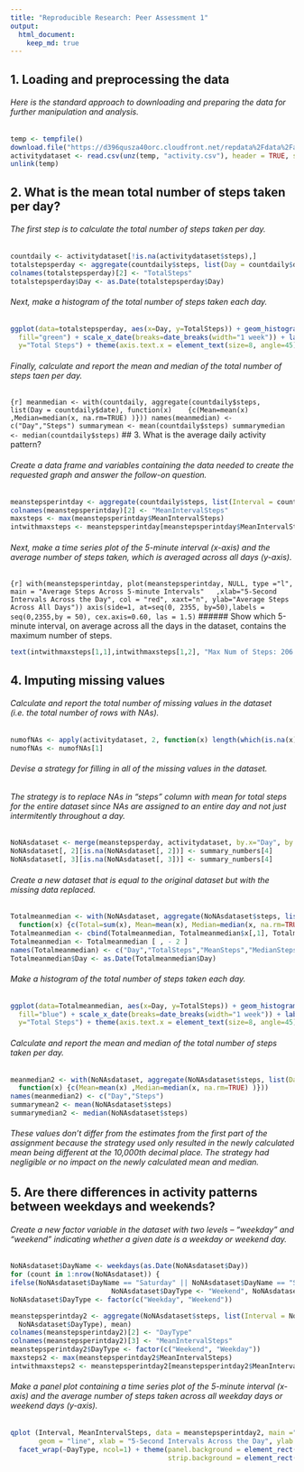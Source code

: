 ```yaml
---
title: "Reproducible Research: Peer Assessment 1"
output: 
  html_document:
    keep_md: true
---
```



## 1. Loading and preprocessing the data
###### Here is the standard approach to downloading and preparing the data for further manipulation and analysis.

```r
temp <- tempfile()
download.file("https://d396qusza40orc.cloudfront.net/repdata%2Fdata%2Factivity.zip", temp, method = "libcurl")
activitydataset <- read.csv(unz(temp, "activity.csv"), header = TRUE, sep = ",")
unlink(temp)
```

## 2. What is the mean total number of steps taken per day?
###### The first step is to calculate the total number of steps taken per day.

```r
countdaily <- activitydataset[!is.na(activitydataset$steps),]
totalstepsperday <- aggregate(countdaily$steps, list(Day = countdaily$date), sum)
colnames(totalstepsperday)[2] <- "TotalSteps"
totalstepsperday$Day <- as.Date(totalstepsperday$Day)
```

###### Next, make a histogram of the total number of steps taken each day.

```r
ggplot(data=totalstepsperday, aes(x=Day, y=TotalSteps)) + geom_histogram(stat = "identity", col="blue", 
  fill="green") + scale_x_date(breaks=date_breaks(width="1 week")) + labs(title="Total Steps Per Day", 
  y="Total Steps") + theme(axis.text.x = element_text(size=8, angle=45))
```

###### Finally, calculate and report the mean and median of the total number of steps taen per day.

```{r]
meanmedian <- with(countdaily, aggregate(countdaily$steps, list(Day = countdaily$date), function(x) 
  {c(Mean=mean(x) ,Median=median(x, na.rm=TRUE) )}))
names(meanmedian) <- c("Day","Steps")
summarymean <- mean(countdaily$steps)
summarymedian <- median(countdaily$steps)
```
## 3. What is the average daily activity pattern?

###### Create a data frame and variables containing the data needed to create the requested graph and answer the follow-on question.

```r
meanstepsperintday <- aggregate(countdaily$steps, list(Interval = countdaily$interval), mean)
colnames(meanstepsperintday)[2] <- "MeanIntervalSteps"
maxsteps <- max(meanstepsperintday$MeanIntervalSteps)
intwithmaxsteps <- meanstepsperintday[meanstepsperintday$MeanIntervalSteps == maxsteps,]
```

###### Next, make a time series plot of the 5-minute interval (x-axis) and the average number of steps taken, which is averaged across all days (y-axis).
```{r]
with(meanstepsperintday, plot(meanstepsperintday, NULL, type ="l", main = "Average Steps Across 5-minute Intervals"
  ,xlab="5-Second Intervals Across the Day", col = "red", xaxt="n", ylab="Average Steps Across All Days"))
axis(side=1, at=seq(0, 2355, by=50),labels = seq(0,2355,by = 50), cex.axis=0.60, las = 1.5)
```
######  Show which 5-minute interval, on average across all the days in the dataset, contains the maximum number of steps.
```r
text(intwithmaxsteps[1,1],intwithmaxsteps[1,2], "Max Num of Steps: 206 at 835 seconds", pos=4, cex=0.60, col = "blue")
``` 
## 4. Imputing missing values
###### Calculate and report the total number of missing values in the dataset (i.e. the total number of rows with NAs).
```r

numofNAs <- apply(activitydataset, 2, function(x) length(which(is.na(x))))
numofNAs <- numofNAs[1]
```
###### Devise a strategy for filling in all of the missing values in the dataset. 
###### The strategy is to replace NAs in "steps" column with mean for total steps for the entire dataset since NAs are assigned to an entire day and not just intermitently throughout a day.

```r
NoNAsdataset <- merge(meanstepsperday, activitydataset, by.x="Day", by.y="date", all=TRUE)
NoNAsdataset[, 2][is.na(NoNAsdataset[, 2])] <- summary_numbers[4]
NoNAsdataset[, 3][is.na(NoNAsdataset[, 3])] <- summary_numbers[4]
```
###### Create a new dataset that is equal to the original dataset but with the missing data replaced.
```r
Totalmeanmedian <- with(NoNAsdataset, aggregate(NoNAsdataset$steps, list(Day = NoNAsdataset$Day), 
  function(x) {c(Total=sum(x), Mean=mean(x), Median=median(x, na.rm=TRUE)) }))
Totalmeanmedian <- cbind(Totalmeanmedian, Totalmeanmedian$x[,1], Totalmeanmedian$x[,2],Totalmeanmedian$x[,3])
Totalmeanmedian <- Totalmeanmedian [ , - 2 ]
names(Totalmeanmedian) <- c("Day","TotalSteps","MeanSteps","MedianSteps")
Totalmeanmedian$Day <- as.Date(Totalmeanmedian$Day)
```
###### Make a histogram of the total number of steps taken each day.
```r
ggplot(data=Totalmeanmedian, aes(x=Day, y=TotalSteps)) + geom_histogram(stat = "identity", col="green", 
  fill="blue") + scale_x_date(breaks=date_breaks(width="1 week")) + labs(title="Total Steps Per Day w/NA Strategy", 
  y="Total Steps") + theme(axis.text.x = element_text(size=8, angle=45))
```
###### Calculate and report the mean and median of the total number of steps taken per day.
```r
meanmedian2 <- with(NoNAsdataset, aggregate(NoNAsdataset$steps, list(Day =NoNAsdataset$Day), 
  function(x) {c(Mean=mean(x) ,Median=median(x, na.rm=TRUE) )}))
names(meanmedian2) <- c("Day","Steps")
summarymean2 <- mean(NoNAsdataset$steps)
summarymedian2 <- median(NoNAsdataset$steps)
```
###### These values don't differ from the estimates from the first part of the assignment because the strategy used only resulted in the newly calculated mean being different at the 10,000th decimal place.  The strategy had negligible or no impact on the newly calculated mean and median.

## 5. Are there differences in activity patterns between weekdays and weekends?
###### Create a new factor variable in the dataset with two levels – “weekday” and “weekend” indicating whether a given date is a weekday or weekend day.
```r
NoNAsdataset$DayName <- weekdays(as.Date(NoNAsdataset$Day))
for (count in 1:nrow(NoNAsdataset)) {
ifelse(NoNAsdataset$DayName == "Saturday" || NoNAsdataset$DayName == "Sunday", 
                         NoNAsdataset$DayType <- "Weekend", NoNAsdataset$DayType <- "Weekday")}
NoNAsdataset$DayType <- factor(c("Weekday", "Weekend"))

meanstepsperintday2 <- aggregate(NoNAsdataset$steps, list(Interval = NoNAsdataset$interval, 
  NoNAsdataset$DayType), mean)
colnames(meanstepsperintday2)[2] <- "DayType"
colnames(meanstepsperintday2)[3] <- "MeanIntervalSteps"
meanstepsperintday2$DayType <- factor(c("Weekend", "Weekday"))
maxsteps2 <- max(meanstepsperintday2$MeanIntervalSteps)
intwithmaxsteps2 <- meanstepsperintday2[meanstepsperintday2$MeanIntervalSteps == maxsteps2,]
```
###### Make a panel plot containing a time series plot of the 5-minute interval (x-axis) and the average number of steps taken across all weekday days or weekend days (y-axis).
```r
qplot (Interval, MeanIntervalSteps, data = meanstepsperintday2, main ="Average Steps Over Weekdays and Weekends", 
       geom = "line", xlab = "5-Second Intervals Across the Day", ylab = "Number of Steps") +
  facet_wrap(~DayType, ncol=1) + theme(panel.background = element_rect(color="black", fill = "white"), 
                                       strip.background = element_rect(color="black",fill="wheat"))
``` 

